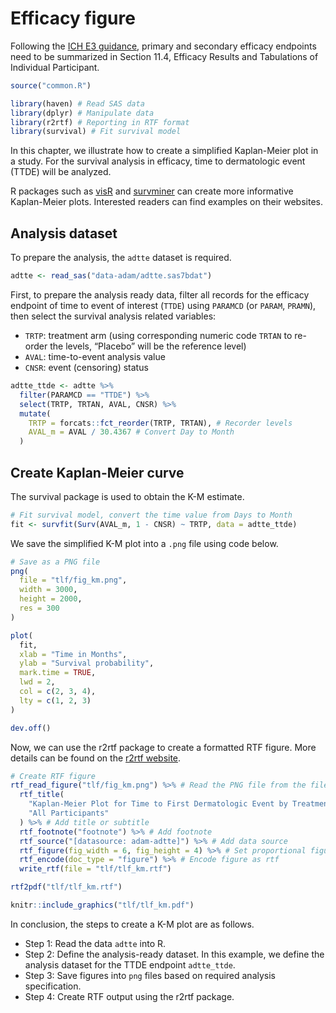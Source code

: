 # Efficacy figure

Following the [ICH E3 guidance](https://database.ich.org/sites/default/files/E3_Guideline.pdf),
primary and secondary efficacy endpoints need to be summarized
in Section 11.4, Efficacy Results and Tabulations of Individual Participant.

```r
source("common.R")
```

```r
library(haven) # Read SAS data
library(dplyr) # Manipulate data
library(r2rtf) # Reporting in RTF format
library(survival) # Fit survival model
```

In this chapter, we illustrate how to create a simplified Kaplan-Meier plot in a study.
For the survival analysis in efficacy, time to dermatologic event (TTDE) will be analyzed.

::: {.rmdnote data-latex=""}
R packages such as
[visR](https://cran.r-project.org/package=visR) and
[survminer](https://cran.r-project.org/package=survminer)
can create more informative Kaplan-Meier plots.
Interested readers can find examples on their websites.
:::

## Analysis dataset

To prepare the analysis, the `adtte` dataset is required.

```r
adtte <- read_sas("data-adam/adtte.sas7bdat")
```

First, to prepare the analysis ready data,
filter all records for the efficacy endpoint of time to event of interest (`TTDE`)
using `PARAMCD` (or `PARAM`, `PRAMN`), then select the survival analysis related variables:

- `TRTP`: treatment arm (using corresponding numeric code `TRTAN` to re-order the levels, "Placebo" will be the reference level)
- `AVAL`: time-to-event analysis value
- `CNSR`: event (censoring) status

```r
adtte_ttde <- adtte %>%
  filter(PARAMCD == "TTDE") %>%
  select(TRTP, TRTAN, AVAL, CNSR) %>%
  mutate(
    TRTP = forcats::fct_reorder(TRTP, TRTAN), # Recorder levels
    AVAL_m = AVAL / 30.4367 # Convert Day to Month
  )
```

## Create Kaplan-Meier curve

The survival package is used to obtain the K-M estimate.

```r
# Fit survival model, convert the time value from Days to Month
fit <- survfit(Surv(AVAL_m, 1 - CNSR) ~ TRTP, data = adtte_ttde)
```

We save the simplified K-M plot into a `.png` file using code below.

```r
# Save as a PNG file
png(
  file = "tlf/fig_km.png",
  width = 3000,
  height = 2000,
  res = 300
)

plot(
  fit,
  xlab = "Time in Months",
  ylab = "Survival probability",
  mark.time = TRUE,
  lwd = 2,
  col = c(2, 3, 4),
  lty = c(1, 2, 3)
)

dev.off()
```

Now, we can use the r2rtf package to create a formatted RTF figure.
More details can be found on the [r2rtf website](https://merck.github.io/r2rtf/articles/example-figure.html).

```r
# Create RTF figure
rtf_read_figure("tlf/fig_km.png") %>% # Read the PNG file from the file path
  rtf_title(
    "Kaplan-Meier Plot for Time to First Dermatologic Event by Treatment Group",
    "All Participants"
  ) %>% # Add title or subtitle
  rtf_footnote("footnote") %>% # Add footnote
  rtf_source("[datasource: adam-adtte]") %>% # Add data source
  rtf_figure(fig_width = 6, fig_height = 4) %>% # Set proportional figure size to the original PNG figure size
  rtf_encode(doc_type = "figure") %>% # Encode figure as rtf
  write_rtf(file = "tlf/tlf_km.rtf")
```

```r
rtf2pdf("tlf/tlf_km.rtf")
```

```r
knitr::include_graphics("tlf/tlf_km.pdf")
```

In conclusion, the steps to create a K-M plot are as follows.

- Step 1: Read the data `adtte` into R.
- Step 2: Define the analysis-ready dataset. In this example, we define the analysis dataset for the TTDE endpoint `adtte_ttde`.
- Step 3: Save figures into `png` files based on required analysis specification.
- Step 4: Create RTF output using the r2rtf package.
